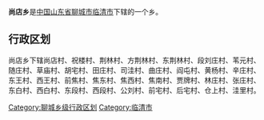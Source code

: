 '''尚店乡'''是[[中华人民共和国|中国]][[山东省|山东省]][[聊城市|聊城市]][[临清市|临清市]]下辖的一个乡。

== 行政区划 ==

尚店乡下辖尚店村、祝楼村、荆林村、方荆林村、东荆林村、段刘庄村、苇元村、随庄村、草庙村、胡宅村、田庄村、司洼村、曲庄村、阎屯村、黄杨村、辛庄村、东王村、西王村、前焦村、焦东村、焦西村、焦南村、贾牌村、林庄村、张庄村、东白村、西白村、东段村、西段村、公刘村、前宅村、后宅村、仓上村、洼里村。

{{山东小作品}}
{{临清市行政区划}}

[[Category:聊城乡级行政区划|Category:聊城乡级行政区划]]
[[Category:临清市|Category:临清市]]